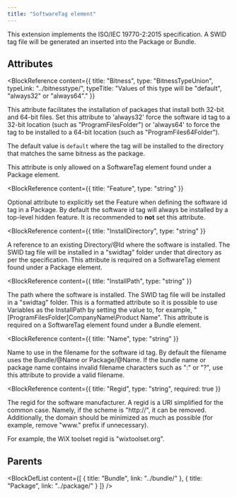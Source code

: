 ```yaml
---
title: "SoftwareTag element"
---
```



This extension implements the ISO/IEC 19770-2:2015 specification. A SWID tag file
 will be generated an inserted into the Package or Bundle.


## Attributes

<BlockWrapper>

  <BlockReference
    content={{
      title: "Bitness",
      type: "BitnessTypeUnion",
      typeLink: "../bitnesstype/",
      typeTitle: "Values of this type will be \"default\", \"always32\" or \"always64\"."
    }}
  >
  This attribute facilitates the installation of packages that install both 32-bit and 64-bit files. Set this attribute to 'always32'
   force the software id tag to a 32-bit location (such as "ProgramFilesFolder") or 'always64' to force the tag to be installed to
   a 64-bit location (such as "ProgramFiles64Folder").
  
   The default value is `default` where the tag will be installed to the directory that matches the
   same bitness as the package.
  
   This attribute is only allowed on a SoftwareTag element found under a Package element.
  </BlockReference>

  <BlockReference
    content={{
      title: "Feature",
      type: "string"
    }}
  >
  Optional attribute to explicitly set the Feature when defining the software id tag
   in a Package. By default the software id tag will always be installed by a top-level hidden feature.
   It is recommended to **not** set this attribute.
  </BlockReference>

  <BlockReference
    content={{
      title: "InstallDirectory",
      type: "string"
    }}
  >
  A reference to an existing Directory/@Id where the software is installed. The SWID tag file will be installed in a "swidtag" folder
   under that directory as per the specification. This attribute is required on a SoftwareTag element found under a Package element.
  </BlockReference>

  <BlockReference
    content={{
      title: "InstallPath",
      type: "string"
    }}
  >
  The path where the software is installed. The SWID tag file will be installed in a "swidtag" folder.
   This is a formatted attribute so it is possible to use Variables as the InstallPath by setting
   the value to, for example, "[ProgramFilesFolder]CompanyName\Product Name". This attribute is required
   on a SoftwareTag element found under a Bundle element.
  </BlockReference>

  <BlockReference
    content={{
      title: "Name",
      type: "string"
    }}
  >
  Name to use in the filename for the software id tag. By default the filename
   uses the Bundle/@Name or Package/@Name. If the bundle name or package name contains
   invalid filename characters such as ":" or "?", use this attribute to provide
   a valid filename.
  </BlockReference>

  <BlockReference
    content={{
      title: "Regid",
      type: "string",
      required: true
    }}
  >
  The regid for the software manufacturer. A regid is a URI simplified for the common
   case. Namely, if the scheme is "http://", it can be removed. Additionally, the domain
   should be minimized as much as possible (for example, remove "www." prefix if unnecessary).
  
   For example, the WiX toolset regid is "wixtoolset.org".
  </BlockReference>

</BlockWrapper>


## Parents

<BlockDefList content={[
    {
      title: "Bundle",
      link: "../bundle/"
    },
    {
      title: "Package",
      link: "../package/"
    }
  ]}
/>